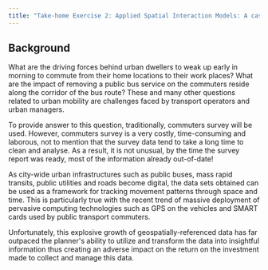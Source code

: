 ```yaml
---
title: "Take-home Exercise 2: Applied Spatial Interaction Models: A case study of Singapore public bus commuter flows"
---
```


## Background

What are the driving forces behind urban dwellers to weak up early in morning to commute from their home locations to their work places? What are the impact of removing a public bus service on the commuters reside along the corridor of the bus route? These and many other questions related to urban mobility are challenges faced by transport operators and urban managers.

To provide answer to this question, traditionally, commuters survey will be used. However, commuters survey is a very costly, time-consuming and laborous, not to mention that the survey data tend to take a long time to clean and analyse. As a result, it is not unusual, by the time the survey report was ready, most of the information already out-of-date!

As city-wide urban infrastructures such as public buses, mass rapid transits, public utilities and roads become digital, the data sets obtained can be used as a framework for tracking movement patterns through space and time. This is particularly true with the recent trend of massive deployment of pervasive computing technologies such as GPS on the vehicles and SMART cards used by public transport commuters.

Unfortunately, this explosive growth of geospatially-referenced data has far outpaced the planner\'s ability to utilize and transform the data into insightful information thus creating an adverse impact on the return on the investment made to collect and manage this data.
